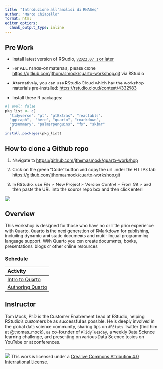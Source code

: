 ```yaml
---
title: "Introduzione all'analisi di RNASeq"
author: "Marco Chiapello"
format: html
editor_options: 
  chunk_output_type: inline
---
```



:::{.callout-tip}

## Pre Work

- Install latest version of RStudio, [`v2022.07.1` or later](https://www.rstudio.com/products/rstudio/download/#download)

- For ALL hands-on materials, please clone <https://github.com/jthomasmock/quarto-workshop.git> via RStudio 
- Alternatively, you can use RStudio Cloud which has the workshop materials pre-installed: <https://rstudio.cloud/content/4332583>

- Install these R packages:

```r
#| eval: false
pkg_list <- c(
  "tidyverse", "gt", "gtExtras", "reactable", 
  "ggiraph",  "here", "quarto", "rmarkdown", 
  "gtsummary", "palmerpenguins", "fs", "skimr"
  )
install.packages(pkg_list)
```

:::

:::{.callout-caution collapse="true"}

## How to clone a Github repo

1. Navigate to <https://github.com/jthomasmock/quarto-workshop>

1. Click on the green "Code" button and copy the url under the HTTPS tab <https://github.com/jthomasmock/quarto-workshop.git>

1. In RStudio, use File > New Project > Version Control > From Git > and then paste the URL into the source repo box and then click enter!

![](materials/images/clone-repo.gif)

:::

## Overview

This workshop is designed for those who have no or little prior
experience with Quarto. Quarto is the
next generation of RMarkdown for publishing, including dynamic and
static documents and multi-lingual programming language support. With Quarto 
you can create documents, books, presentations, blogs or other
online resources. 


### Schedule

| Activity                                              |
|:------------------------------------------------------|
| [Intro to Quarto](materials/01-Day01.html) |
| [Authoring Quarto](materials/02-Day02.html)  |


## Instructor

Tom Mock, PhD is the Customer Enablement Lead at RStudio, helping
RStudio's customers be as successful as possible. He is deeply involved
in the global data science community, sharing tips on `#RStats` Twitter
(find him at @thomas_mock), as co-founder of `#TidyTuesday`, a weekly
Data Science learning challenge, and presenting on various Data Science
topics on YouTube or at conferences.

------------------------------------------------------------------------

![](https://i.creativecommons.org/l/by/4.0/88x31.png) This work is
licensed under a [Creative Commons Attribution 4.0 International
License](https://creativecommons.org/licenses/by/4.0/).
